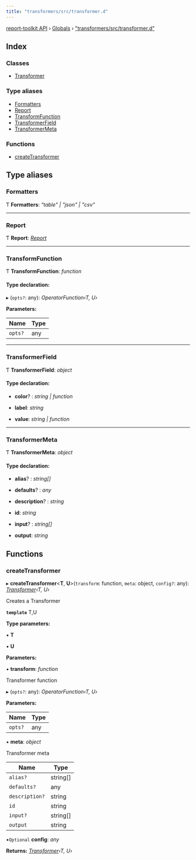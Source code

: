 ```yaml
---
title: "transformers/src/transformer.d"
---
```


[report-toolkit API](../home.mdx) › [Globals](../home.mdx) › ["transformers/src/transformer.d"](transformers_src_transformer_d_.mdx)

## Index

### Classes

- [Transformer](../classes/transformers_src_transformer_d_.transformer)

### Type aliases

- [Formatters](transformers_src_transformer_d_#formatters)
- [Report](transformers_src_transformer_d_#report)
- [TransformFunction](transformers_src_transformer_d_#transformfunction)
- [TransformerField](transformers_src_transformer_d_#transformerfield)
- [TransformerMeta](transformers_src_transformer_d_#transformermeta)

### Functions

- [createTransformer](transformers_src_transformer_d_#createtransformer)

## Type aliases

### Formatters

Ƭ **Formatters**: *"table" | "json" | "csv"*

___

### Report

Ƭ **Report**: *[Report](../classes/report_toolkit_common.report.report)*

___

### TransformFunction

Ƭ **TransformFunction**: *function*

#### Type declaration:

▸ (`opts?`: any): *OperatorFunction‹T, U›*

**Parameters:**

Name | Type |
------ | ------ |
`opts?` | any |

___

### TransformerField

Ƭ **TransformerField**: *object*

#### Type declaration:

* **color**? : *string | function*

* **label**: *string*

* **value**: *string | function*

___

### TransformerMeta

Ƭ **TransformerMeta**: *object*

#### Type declaration:

* **alias**? : *string[]*

* **defaults**? : *any*

* **description**? : *string*

* **id**: *string*

* **input**? : *string[]*

* **output**: *string*

## Functions

### createTransformer

▸ **createTransformer**<**T**, **U**>(`transform`: function, `meta`: object, `config?`: any): *[Transformer](../classes/transformers_src_transformer_d_.transformer)‹T, U›*

Creates a Transformer

**`template`** T,U

**Type parameters:**

▪ **T**

▪ **U**

**Parameters:**

▪ **transform**: *function*

Transformer function

▸ (`opts?`: any): *OperatorFunction‹T, U›*

**Parameters:**

Name | Type |
------ | ------ |
`opts?` | any |

▪ **meta**: *object*

Transformer meta

Name | Type |
------ | ------ |
`alias?` | string[] |
`defaults?` | any |
`description?` | string |
`id` | string |
`input?` | string[] |
`output` | string |

▪`Optional`  **config**: *any*

**Returns:** *[Transformer](../classes/transformers_src_transformer_d_.transformer)‹T, U›*

